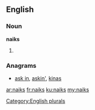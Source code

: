 ==English==

===Noun===
'''naiks'''

# {{plural of|[[naik]]}}

===Anagrams===
* [[ask in#English|ask in]], [[askin'#English|askin']], [[kinas#English|kinas]]

[[Category:English plurals]]

[[ar:naiks]]
[[fr:naiks]]
[[ku:naiks]]
[[my:naiks]]